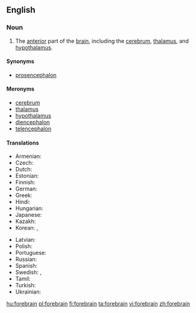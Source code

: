 ==English==
{{wikipedia}}

===Noun===
{{en-noun}}

# {{context|anatomy|lang=en}} The [[anterior]] part of the [[brain]], including the [[cerebrum]], [[thalamus]], and [[hypothalamus]].

====Synonyms====
* [[prosencephalon]]

====Meronyms====
* [[cerebrum]]
* [[thalamus]]
* [[hypothalamus]]
* [[diencephalon]]
* [[telencephalon]]

====Translations====
{{trans-top|part of the brain}}
* Armenian: {{t|hy|առաջային ուղեղ}}
* Czech: {{t|cs|přední mozek|m}}
* Dutch: {{t|nl|voorhersen}}
* Estonian: {{t|et|eesaju }}
* Finnish: {{t|fi|etuaivot}}
* German: {{t|de|Vorderhirn}}
* Greek: {{t|el|πρόσθιος εγκέφαλος|m}}
* Hindi: {{t|hi|अग्रमस्तिष्क|tr=agramastiṣk|sc=Deva}}
* Hungarian: {{t+|hu|előagy}}
* Japanese: {{t|ja|前脳|tr=zennou|sc=Jpan}}
* Kazakh: {{t|kk|алдыңғы ми|sc=Cyrl}}
* Korean: {{t|ko|전뇌|sc=Kore}}, {{t|ko|앞뇌 |tr=apnoe|sc=Kore}}
{{trans-mid}}
* Latvian: {{t|lv|priekšējās smadzenes}}
* Polish: {{t|pl|przodomózgowie}}
* Portuguese: {{t|pt|prosencéfalo|m}}
* Russian: {{t|ru|пере́дний мозг}}
* Spanish: {{t|es|prosencéfalo|m}}
* Swedish: {{t+|sv|framhjärna}}, {{t+|sv|prosencefalon}}
* Tamil: {{t|ta|முன்மூளை|sc=Taml}}
* Turkish: {{t|tr|ön beyin}}
* Ukrainian: {{t|uk|передній мозок|sc=Cyrl}}
{{trans-bottom}}

[[hu:forebrain]]
[[pl:forebrain]]
[[fi:forebrain]]
[[ta:forebrain]]
[[vi:forebrain]]
[[zh:forebrain]]
